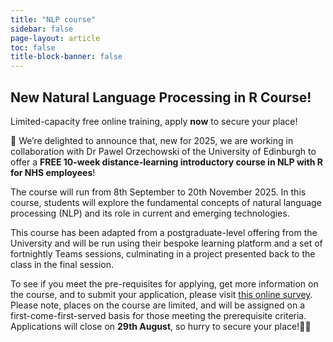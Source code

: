 ```yaml
---
title: "NLP course"
sidebar: false
page-layout: article
toc: false
title-block-banner: false
---
```


## New Natural Language Processing in R Course!

::: {.callout-warning}

Limited-capacity free online training, apply **now** to secure your place!

:::

🎉 We're delighted to announce that, new for 2025, we are working in collaboration with Dr Pawel Orzechowski of the University of Edinburgh to offer a **FREE 10-week distance-learning introductory course in NLP with R for NHS employees**!

The course will run from 8th September to 20th November 2025.
In this course, students will explore the fundamental concepts of natural language processing (NLP) and its role in current and emerging technologies. 

This course has been adapted from a postgraduate-level offering from the University and will be run using their bespoke learning platform and a set of fortnightly Teams sessions, culminating in a project presented back to the class in the final session. 

To see if you meet the pre-requisites for applying, get more information on the course, and to submit your application, please visit [this online survey](https://www.smartsurvey.co.uk/s/WDIHWG/).  Please note, places on the course are limited, and will be assigned on a first-come-first-served basis for those meeting the prerequisite criteria. 
Applications will close on **29th August**, so hurry to secure your place!🏃‍♀️
